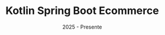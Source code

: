 ---
title: "Kotlin Spring Boot Ecommerce"
date: "2025 - Presente"
done: false
type: "Backend"
short_description: "Este proyecto es un desarrollo independiente con el objetivo de crear una plataforma de Ecommerce robusta basada en Kotlin y Spring Boot, con características avanzadas como autenticación JWT e integración con PostgreSQL."
description: "Es una plataforma de Ecommerce completamente desarrollada con Kotlin y Spring Boot, siguiendo la arquitectura hexagonal. El proyecto incluye JWT para autenticación, validación de roles, estandarización de respuestas, manejo de errores, validaciones de campos y una base de datos PostgreSQL con diseño ER y triggers."
technologies: ["Kotlin", "Docker", "Docker Compose", "Postgres", "Redis", "Swagger"]
repository: "https://github.com/JuanZuniga79/HexArchKSB_Ecommerce"
coverUrl: "https://raw.githubusercontent.com/JuanZuniga79/HexArchKSB_Ecommerce/refs/heads/main/doc/psql_db_diagram.png"
---